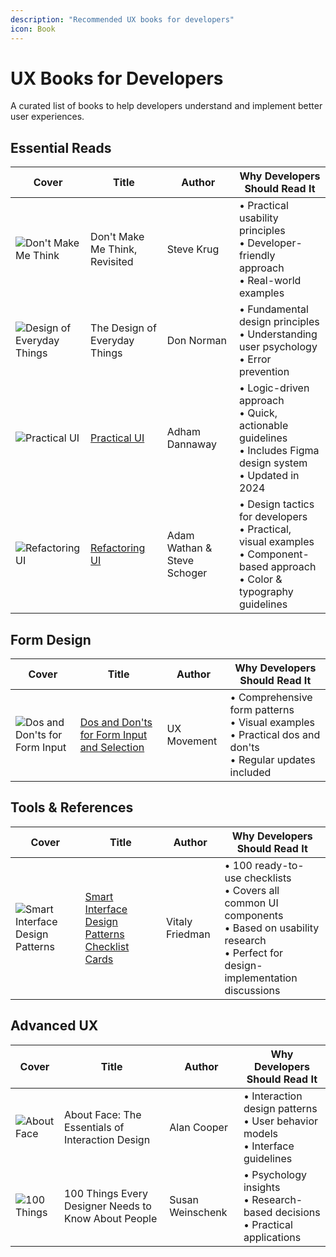 ```yaml
---
description: "Recommended UX books for developers"
icon: Book
---
```


# UX Books for Developers

A curated list of books to help developers understand and implement better user experiences.

## Essential Reads

| Cover                                                                                | Title                                            | Author                      | Why Developers Should Read It                                                                                                       |
| ------------------------------------------------------------------------------------ | ------------------------------------------------ | --------------------------- | ----------------------------------------------------------------------------------------------------------------------------------- |
| ![Don't Make Me Think](https://covers.openlibrary.org/b/isbn/0321965515-M.jpg)       | Don't Make Me Think, Revisited                   | Steve Krug                  | • Practical usability principles<br/>• Developer-friendly approach<br/>• Real-world examples                                        |
| ![Design of Everyday Things](https://covers.openlibrary.org/b/isbn/0465050654-M.jpg) | The Design of Everyday Things                    | Don Norman                  | • Fundamental design principles<br/>• Understanding user psychology<br/>• Error prevention                                          |
| ![Practical UI](/books/practical-ui.jpg)                                             | [Practical UI](https://www.practical-ui.com/)    | Adham Dannaway              | • Logic-driven approach<br/>• Quick, actionable guidelines<br/>• Includes Figma design system<br/>• Updated in 2024                 |
| ![Refactoring UI](/books/refactoring-ui.jpg)                                         | [Refactoring UI](https://www.refactoringui.com/) | Adam Wathan & Steve Schoger | • Design tactics for developers<br/>• Practical, visual examples<br/>• Component-based approach<br/>• Color & typography guidelines |

## Form Design

| Cover                                                      | Title                                                                                      | Author      | Why Developers Should Read It                                                                                     |
| ---------------------------------------------------------- | ------------------------------------------------------------------------------------------ | ----------- | ----------------------------------------------------------------------------------------------------------------- |
| ![Dos and Don'ts for Form Input](/books/do-dont-forms.jpg) | [Dos and Don'ts for Form Input and Selection](https://uxmovement.gumroad.com/l/dodontform) | UX Movement | • Comprehensive form patterns<br/>• Visual examples<br/>• Practical dos and don'ts<br/>• Regular updates included |

## Tools & References

| Cover                                                                          | Title                                                                                                                | Author          | Why Developers Should Read It                                                                                                                             |
| ------------------------------------------------------------------------------ | -------------------------------------------------------------------------------------------------------------------- | --------------- | --------------------------------------------------------------------------------------------------------------------------------------------------------- |
| ![Smart Interface Design Patterns](/books/smart-interface-design-patterns.jpg) | [Smart Interface Design Patterns Checklist Cards](https://www.smashingmagazine.com/2020/08/checklist-cards-release/) | Vitaly Friedman | • 100 ready-to-use checklists<br/>• Covers all common UI components<br/>• Based on usability research<br/>• Perfect for design-implementation discussions |

## Advanced UX

| Cover                                                                 | Title                                                | Author           | Why Developers Should Read It                                                       |
| --------------------------------------------------------------------- | ---------------------------------------------------- | ---------------- | ----------------------------------------------------------------------------------- |
| ![About Face](https://covers.openlibrary.org/b/isbn/1118766571-M.jpg) | About Face: The Essentials of Interaction Design     | Alan Cooper      | • Interaction design patterns<br/>• User behavior models<br/>• Interface guidelines |
| ![100 Things](https://covers.openlibrary.org/b/isbn/0321767535-M.jpg) | 100 Things Every Designer Needs to Know About People | Susan Weinschenk | • Psychology insights<br/>• Research-based decisions<br/>• Practical applications   |
